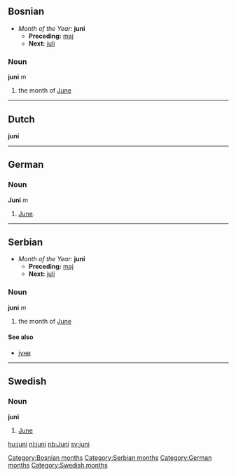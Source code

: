 ==Bosnian==
*''Month of the Year:'' '''juni'''
**'''Preceding:''' [[maj]]
**'''Next:''' [[juli]]
===Noun===
'''juni''' ''m''
#the month of [[June]]
[[Category:Bosnian months]]
----
==Dutch==
'''juni'''
----
==German==
===Noun===
'''Juni''' ''m''
# [[June]].
----
==Serbian==
*''Month of the Year:'' '''juni'''
**'''Preceding:''' [[maj]]
**'''Next:''' [[juli]]
===Noun===
'''juni''' ''m''
#the month of [[June]]
====See also====
*[[јуни]]
[[Category:Serbian months]]
----
==Swedish==
===Noun===
'''juni'''
#[[June]]
[[Category:German months]]
[[Category:Swedish months]]

[[hu:juni]]
[[nl:juni]]
[[nb:Juni]]
[[sv:juni]]